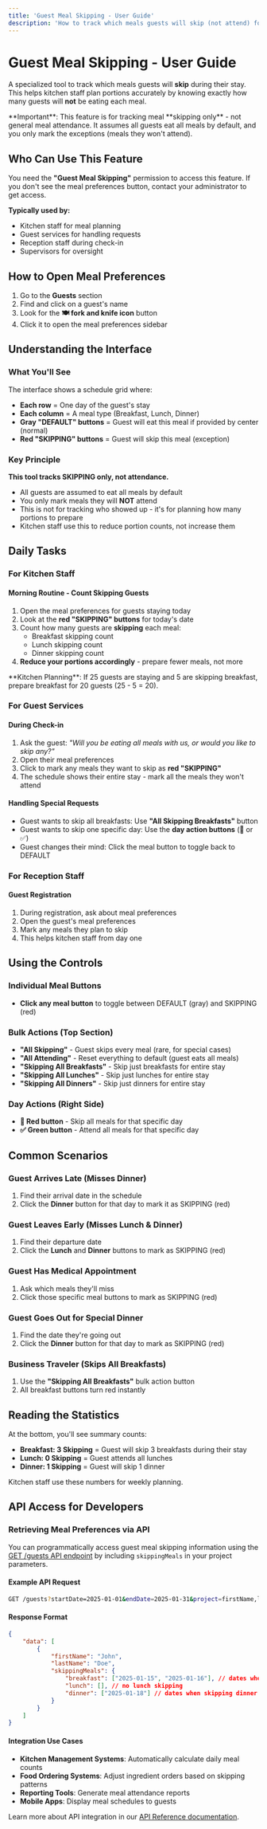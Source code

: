 ```yaml
---
title: 'Guest Meal Skipping - User Guide'
description: 'How to track which meals guests will skip (not attend) for accurate kitchen planning and portion control'
---
```


# Guest Meal Skipping - User Guide

A specialized tool to track which meals guests will **skip** during their stay. This helps kitchen staff plan portions accurately by knowing exactly how many guests will **not** be eating each meal.

<Note>
	**Important**: This feature is for tracking meal **skipping only** - not
	general meal attendance. It assumes all guests eat all meals by default, and
	you only mark the exceptions (meals they won't attend).
</Note>

## Who Can Use This Feature

You need the **"Guest Meal Skipping"** permission to access this feature. If you don't see the meal preferences button, contact your administrator to get access.

**Typically used by:**

-   Kitchen staff for meal planning
-   Guest services for handling requests
-   Reception staff during check-in
-   Supervisors for oversight

## How to Open Meal Preferences

1. Go to the **Guests** section
2. Find and click on a guest's name
3. Look for the **🍽️ fork and knife icon** button
4. Click it to open the meal preferences sidebar

## Understanding the Interface

### What You'll See

The interface shows a schedule grid where:

-   **Each row** = One day of the guest's stay
-   **Each column** = A meal type (Breakfast, Lunch, Dinner)
-   **Gray "DEFAULT" buttons** = Guest will eat this meal if provided by center (normal)
-   **Red "SKIPPING" buttons** = Guest will skip this meal (exception)

### Key Principle

**This tool tracks SKIPPING only, not attendance.**

-   All guests are assumed to eat all meals by default
-   You only mark meals they will **NOT** attend
-   This is not for tracking who showed up - it's for planning how many portions to prepare
-   Kitchen staff use this to reduce portion counts, not increase them

## Daily Tasks

### For Kitchen Staff

#### Morning Routine - Count Skipping Guests

1. Open the meal preferences for guests staying today
2. Look at the **red "SKIPPING" buttons** for today's date
3. Count how many guests are **skipping** each meal:
    - Breakfast skipping count
    - Lunch skipping count
    - Dinner skipping count
4. **Reduce your portions accordingly** - prepare fewer meals, not more

<Warning>
	**Kitchen Planning**: If 25 guests are staying and 5 are skipping breakfast,
	prepare breakfast for 20 guests (25 - 5 = 20).
</Warning>

### For Guest Services

#### During Check-in

1. Ask the guest: _"Will you be eating all meals with us, or would you like to skip any?"_
2. Open their meal preferences
3. Click to mark any meals they want to skip as **red "SKIPPING"**
4. The schedule shows their entire stay - mark all the meals they won't attend

#### Handling Special Requests

-   Guest wants to skip all breakfasts: Use **"All Skipping Breakfasts"** button
-   Guest wants to skip one specific day: Use the **day action buttons** (🚫 or ✅)
-   Guest changes their mind: Click the meal button to toggle back to DEFAULT

### For Reception Staff

#### Guest Registration

1. During registration, ask about meal preferences
2. Open the guest's meal preferences
3. Mark any meals they plan to skip
4. This helps kitchen staff from day one

## Using the Controls

### Individual Meal Buttons

-   **Click any meal button** to toggle between DEFAULT (gray) and SKIPPING (red)

### Bulk Actions (Top Section)

-   **"All Skipping"** - Guest skips every meal (rare, for special cases)
-   **"All Attending"** - Reset everything to default (guest eats all meals)
-   **"Skipping All Breakfasts"** - Skip just breakfasts for entire stay
-   **"Skipping All Lunches"** - Skip just lunches for entire stay
-   **"Skipping All Dinners"** - Skip just dinners for entire stay

### Day Actions (Right Side)

-   **🚫 Red button** - Skip all meals for that specific day
-   **✅ Green button** - Attend all meals for that specific day

## Common Scenarios

### Guest Arrives Late (Misses Dinner)

1. Find their arrival date in the schedule
2. Click the **Dinner** button for that day to mark it as SKIPPING (red)

### Guest Leaves Early (Misses Lunch & Dinner)

1. Find their departure date
2. Click the **Lunch** and **Dinner** buttons to mark as SKIPPING (red)

### Guest Has Medical Appointment

1. Ask which meals they'll miss
2. Click those specific meal buttons to mark as SKIPPING (red)

### Guest Goes Out for Special Dinner

1. Find the date they're going out
2. Click the **Dinner** button for that day to mark as SKIPPING (red)

### Business Traveler (Skips All Breakfasts)

1. Use the **"Skipping All Breakfasts"** bulk action button
2. All breakfast buttons turn red instantly

## Reading the Statistics

At the bottom, you'll see summary counts:

-   **Breakfast: 3 Skipping** = Guest will skip 3 breakfasts during their stay
-   **Lunch: 0 Skipping** = Guest attends all lunches
-   **Dinner: 1 Skipping** = Guest will skip 1 dinner

Kitchen staff use these numbers for weekly planning.

## API Access for Developers

### Retrieving Meal Preferences via API

You can programmatically access guest meal skipping information using the [GET /guests API endpoint](/api-reference/endpoint/get-guests) by including `skippingMeals` in your project parameters.

#### Example API Request

```bash
GET /guests?startDate=2025-01-01&endDate=2025-01-31&project=firstName,lastName,skippingMeals
```

#### Response Format

```json
{
	"data": [
		{
			"firstName": "John",
			"lastName": "Doe",
			"skippingMeals": {
				"breakfast": ["2025-01-15", "2025-01-16"], // dates when skipping breakfast
				"lunch": [], // no lunch skipping
				"dinner": ["2025-01-18"] // dates when skipping dinner
			}
		}
	]
}
```

#### Integration Use Cases

-   **Kitchen Management Systems**: Automatically calculate daily meal counts
-   **Food Ordering Systems**: Adjust ingredient orders based on skipping patterns
-   **Reporting Tools**: Generate meal attendance reports
-   **Mobile Apps**: Display meal schedules to guests

Learn more about API integration in our [API Reference documentation](/api-reference/getting-started).
